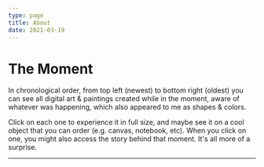 ```yaml
---
type: page
title: About
date: 2021-03-19
---
```



# The Moment

In chronological order, from top left (newest) to bottom right (oldest) you can see all digital art & paintings created while in the moment, aware of whatever was happening, which also appeared to me as shapes & colors.

Click on each one to experience it in full size, and maybe see it on a cool object that you can order (e.g. canvas, notebook, etc). When you click on one, you might also access the story behind that moment. It's all more of a surprise.

---

<ArtLoader />
